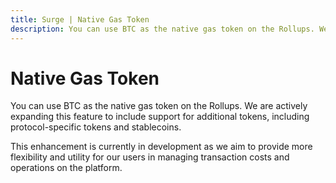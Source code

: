 ```yaml
---
title: Surge | Native Gas Token
description: You can use BTC as the native gas token on the Rollups. We are actively expanding this feature to include support for additional tokens, including protocol-specific tokens and stablecoins.
---
```


# Native Gas Token

You can use BTC as the native gas token on the Rollups. We are actively expanding this feature to include support for additional tokens, including protocol-specific tokens and stablecoins.

This enhancement is currently in development as we aim to provide more flexibility and utility for our users in managing transaction costs and operations on the platform.
